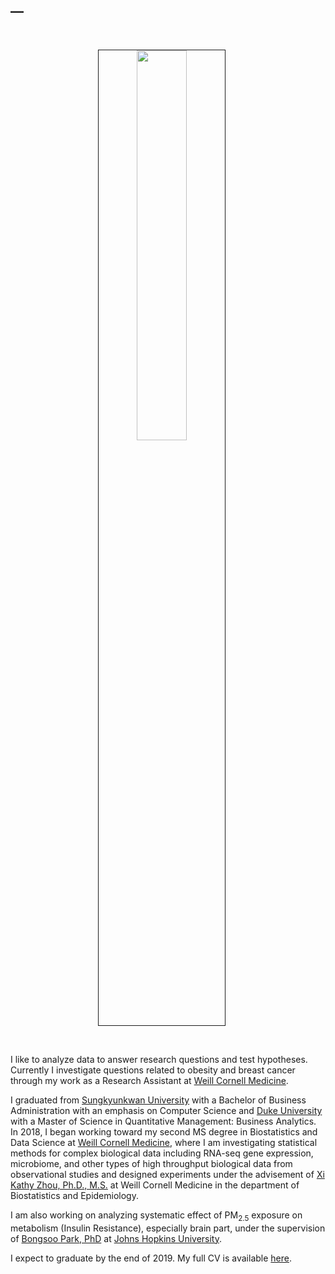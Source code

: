 ---
---

<link rel="stylesheet" href="styles.css" type="text/css">

<br>

<p align="center">
<img src="images/taehoonh.jpg" style="width:40%; border:1px solid; margin-right: 20px" align="center">
</p>
<br>

I like to analyze data to answer research questions and test hypotheses. Currently I investigate questions related to obesity and breast cancer through my work as a Research Assistant at [Weill Cornell Medicine](https://weill.cornell.edu/). 

I graduated from [Sungkyunkwan University](https://www.skku.edu/eng/) with a Bachelor of Business Administration with an emphasis on Computer Science and [Duke University](https://www.duke.edu/) with a Master of Science in Quantitative Management: Business Analytics. In 2018, I began working toward my second MS degree in Biostatistics and Data Science at [Weill Cornell Medicine](https://weill.cornell.edu/), where I am investigating statistical methods for complex biological data including RNA-seq gene expression, microbiome, and other types of high throughput biological data from observational studies and designed experiments under the advisement of [Xi Kathy Zhou, Ph.D., M.S.](http://hpr.weill.cornell.edu/divisions/biostatistics/xi_kathy_zhou_profile.html) at Weill Cornell Medicine in the department of Biostatistics and Epidemiology. 

I am also working on analyzing systematic effect of $\text{PM}_{2.5}$ exposure on metabolism (Insulin Resistance), especially brain part, under the supervision of [Bongsoo Park, PhD](https://www.jhsph.edu/faculty/directory/profile/3476/bongsoo-park) at [Johns Hopkins University](https://www.jhsph.edu/). 

I expect to graduate by the end of 2019. My full CV is available [here](files/cv.pdf).

